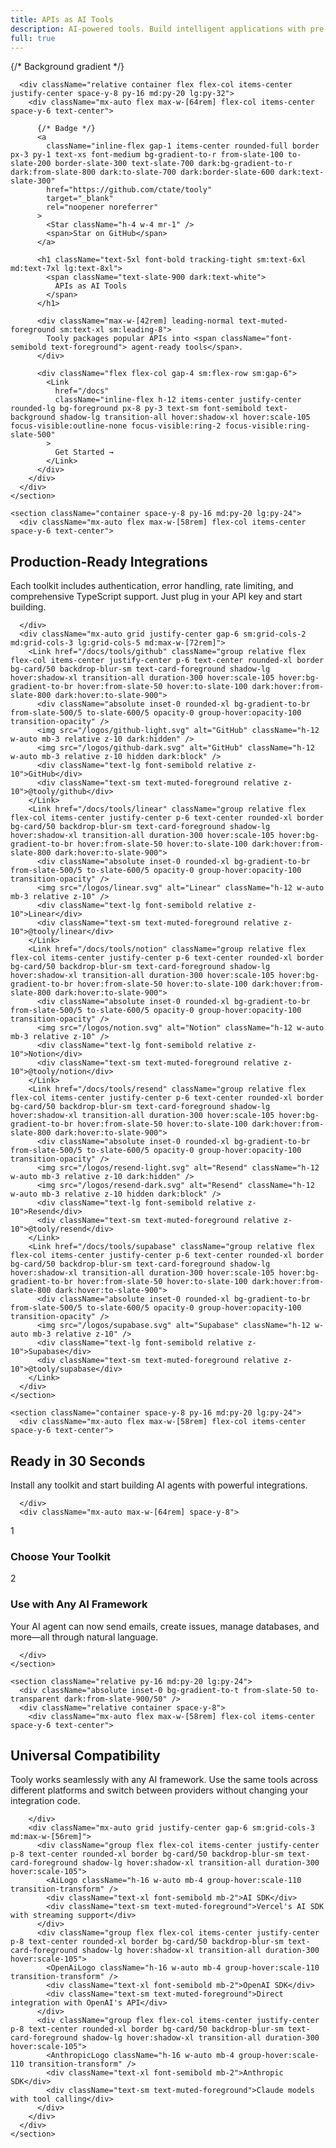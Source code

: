 ```yaml
---
title: APIs as AI Tools
description: AI-powered tools. Build intelligent applications with pre-built integrations for email, project management, and more.
full: true
---
```



<div className="flex min-h-screen flex-col">
  <main className="flex-1">
    <section className="relative overflow-hidden">
      {/* Background gradient */}
      <div className="absolute inset-0 bg-gradient-to-br from-slate-50 via-slate-100 to-slate-200 dark:from-slate-950/20 dark:via-slate-900/20 dark:to-slate-800/20" />
      <div className="absolute inset-0 bg-grid-slate-100/50 dark:bg-grid-slate-800/50" />
      
      <div className="relative container flex flex-col items-center justify-center space-y-8 py-16 md:py-20 lg:py-32">
        <div className="mx-auto flex max-w-[64rem] flex-col items-center space-y-6 text-center">
          
          {/* Badge */}
          <a
            className="inline-flex gap-1 items-center rounded-full border px-3 py-1 text-xs font-medium bg-gradient-to-r from-slate-100 to-slate-200 border-slate-300 text-slate-700 dark:bg-gradient-to-r dark:from-slate-800 dark:to-slate-700 dark:border-slate-600 dark:text-slate-300"
            href="https://github.com/ctate/tooly"
            target="_blank"
            rel="noopener noreferrer"
          >
            <Star className="h-4 w-4 mr-1" />
            <span>Star on GitHub</span>
          </a>

          <h1 className="text-5xl font-bold tracking-tight sm:text-6xl md:text-7xl lg:text-8xl">
            <span className="text-slate-900 dark:text-white">
              APIs as AI Tools
            </span>
          </h1>

          <div className="max-w-[42rem] leading-normal text-muted-foreground sm:text-xl sm:leading-8">
            Tooly packages popular APIs into <span className="font-semibold text-foreground"> agent-ready tools</span>.
          </div>

          <div className="flex flex-col gap-4 sm:flex-row sm:gap-6">
            <Link
              href="/docs"
              className="inline-flex h-12 items-center justify-center rounded-lg bg-foreground px-8 py-3 text-sm font-semibold text-background shadow-lg transition-all hover:shadow-xl hover:scale-105 focus-visible:outline-none focus-visible:ring-2 focus-visible:ring-slate-500"
            >
              Get Started →
            </Link>
          </div>
        </div>
      </div>
    </section>

    <section className="container space-y-8 py-16 md:py-20 lg:py-24">
      <div className="mx-auto flex max-w-[58rem] flex-col items-center space-y-6 text-center">

<h2 className="text-3xl font-bold tracking-tight sm:text-4xl md:text-5xl">
  <span className="text-slate-900 dark:text-white">Production-Ready Integrations</span>
</h2>

<div className="text-lg text-muted-foreground max-w-[46rem]">
  Each toolkit includes authentication, error handling, rate limiting, and comprehensive TypeScript support. Just plug
  in your API key and start building.
</div>

      </div>
      <div className="mx-auto grid justify-center gap-6 sm:grid-cols-2 md:grid-cols-3 lg:grid-cols-5 md:max-w-[72rem]">
        <Link href="/docs/tools/github" className="group relative flex flex-col items-center justify-center p-6 text-center rounded-xl border bg-card/50 backdrop-blur-sm text-card-foreground shadow-lg hover:shadow-xl transition-all duration-300 hover:scale-105 hover:bg-gradient-to-br hover:from-slate-50 hover:to-slate-100 dark:hover:from-slate-800 dark:hover:to-slate-900">
          <div className="absolute inset-0 rounded-xl bg-gradient-to-br from-slate-500/5 to-slate-600/5 opacity-0 group-hover:opacity-100 transition-opacity" />
          <img src="/logos/github-light.svg" alt="GitHub" className="h-12 w-auto mb-3 relative z-10 dark:hidden" />
          <img src="/logos/github-dark.svg" alt="GitHub" className="h-12 w-auto mb-3 relative z-10 hidden dark:block" />
          <div className="text-lg font-semibold relative z-10">GitHub</div>
          <div className="text-sm text-muted-foreground relative z-10">@tooly/github</div>
        </Link>
        <Link href="/docs/tools/linear" className="group relative flex flex-col items-center justify-center p-6 text-center rounded-xl border bg-card/50 backdrop-blur-sm text-card-foreground shadow-lg hover:shadow-xl transition-all duration-300 hover:scale-105 hover:bg-gradient-to-br hover:from-slate-50 hover:to-slate-100 dark:hover:from-slate-800 dark:hover:to-slate-900">
          <div className="absolute inset-0 rounded-xl bg-gradient-to-br from-slate-500/5 to-slate-600/5 opacity-0 group-hover:opacity-100 transition-opacity" />
          <img src="/logos/linear.svg" alt="Linear" className="h-12 w-auto mb-3 relative z-10" />
          <div className="text-lg font-semibold relative z-10">Linear</div>
          <div className="text-sm text-muted-foreground relative z-10">@tooly/linear</div>
        </Link>
        <Link href="/docs/tools/notion" className="group relative flex flex-col items-center justify-center p-6 text-center rounded-xl border bg-card/50 backdrop-blur-sm text-card-foreground shadow-lg hover:shadow-xl transition-all duration-300 hover:scale-105 hover:bg-gradient-to-br hover:from-slate-50 hover:to-slate-100 dark:hover:from-slate-800 dark:hover:to-slate-900">
          <div className="absolute inset-0 rounded-xl bg-gradient-to-br from-slate-500/5 to-slate-600/5 opacity-0 group-hover:opacity-100 transition-opacity" />
          <img src="/logos/notion.svg" alt="Notion" className="h-12 w-auto mb-3 relative z-10" />
          <div className="text-lg font-semibold relative z-10">Notion</div>
          <div className="text-sm text-muted-foreground relative z-10">@tooly/notion</div>
        </Link>
        <Link href="/docs/tools/resend" className="group relative flex flex-col items-center justify-center p-6 text-center rounded-xl border bg-card/50 backdrop-blur-sm text-card-foreground shadow-lg hover:shadow-xl transition-all duration-300 hover:scale-105 hover:bg-gradient-to-br hover:from-slate-50 hover:to-slate-100 dark:hover:from-slate-800 dark:hover:to-slate-900">
          <div className="absolute inset-0 rounded-xl bg-gradient-to-br from-slate-500/5 to-slate-600/5 opacity-0 group-hover:opacity-100 transition-opacity" />
          <img src="/logos/resend-light.svg" alt="Resend" className="h-12 w-auto mb-3 relative z-10 dark:hidden" />
          <img src="/logos/resend-dark.svg" alt="Resend" className="h-12 w-auto mb-3 relative z-10 hidden dark:block" />
          <div className="text-lg font-semibold relative z-10">Resend</div>
          <div className="text-sm text-muted-foreground relative z-10">@tooly/resend</div>
        </Link>
        <Link href="/docs/tools/supabase" className="group relative flex flex-col items-center justify-center p-6 text-center rounded-xl border bg-card/50 backdrop-blur-sm text-card-foreground shadow-lg hover:shadow-xl transition-all duration-300 hover:scale-105 hover:bg-gradient-to-br hover:from-slate-50 hover:to-slate-100 dark:hover:from-slate-800 dark:hover:to-slate-900">
          <div className="absolute inset-0 rounded-xl bg-gradient-to-br from-slate-500/5 to-slate-600/5 opacity-0 group-hover:opacity-100 transition-opacity" />
          <img src="/logos/supabase.svg" alt="Supabase" className="h-12 w-auto mb-3 relative z-10" />
          <div className="text-lg font-semibold relative z-10">Supabase</div>
          <div className="text-sm text-muted-foreground relative z-10">@tooly/supabase</div>
        </Link>
      </div>
    </section>

    <section className="container space-y-8 py-16 md:py-20 lg:py-24">
      <div className="mx-auto flex max-w-[58rem] flex-col items-center space-y-6 text-center">

<h2 className="text-3xl font-bold tracking-tight sm:text-4xl md:text-5xl">
  <span className="text-slate-900 dark:text-white">Ready in 30 Seconds</span>
</h2>

<div className="text-lg text-muted-foreground max-w-[46rem]">
  Install any toolkit and start building AI agents with powerful integrations.
</div>

      </div>
      <div className="mx-auto max-w-[64rem] space-y-8">


<ToolkitProvider>
<div className="grid gap-8 md:grid-cols-2">
  <div className="space-y-4">
    <div className="flex items-center gap-3">
      <div className="flex h-8 w-8 items-center justify-center rounded-full bg-slate-800 text-sm font-bold text-white dark:bg-slate-700">
        1
      </div>
      <h3 className="text-xl font-semibold">Choose Your Toolkit</h3>
    </div>

<ToolkitSelector />

  </div>
  
  <div className="space-y-4">
    <div className="flex items-center gap-3">
      <div className="flex h-8 w-8 items-center justify-center rounded-full bg-slate-700 text-sm font-bold text-white dark:bg-slate-600">
        2
      </div>
      <h3 className="text-xl font-semibold">Use with Any AI Framework</h3>
    </div>

<FrameworkSelector />

<div>Your AI agent can now send emails, create issues, manage databases, and more—all through natural language.</div>

  </div>
</div>
</ToolkitProvider>

      </div>
    </section>

    <section className="relative py-16 md:py-20 lg:py-24">
      <div className="absolute inset-0 bg-gradient-to-t from-slate-50 to-transparent dark:from-slate-900/50" />
      <div className="relative container space-y-8">
        <div className="mx-auto flex max-w-[58rem] flex-col items-center space-y-6 text-center">

<h2 className="text-3xl font-bold tracking-tight sm:text-4xl md:text-5xl">
  <span className="text-slate-900 dark:text-white">Universal Compatibility</span>
</h2>

<div className="text-lg text-muted-foreground max-w-[46rem]">
  Tooly works seamlessly with any AI framework. Use the same tools across different platforms and switch between
  providers without changing your integration code.
</div>

        </div>
        <div className="mx-auto grid justify-center gap-6 sm:grid-cols-3 md:max-w-[56rem]">
          <div className="group flex flex-col items-center justify-center p-8 text-center rounded-xl border bg-card/50 backdrop-blur-sm text-card-foreground shadow-lg hover:shadow-xl transition-all duration-300 hover:scale-105">
            <AiLogo className="h-16 w-auto mb-4 group-hover:scale-110 transition-transform" />
            <div className="text-xl font-semibold mb-2">AI SDK</div>
            <div className="text-sm text-muted-foreground">Vercel's AI SDK with streaming support</div>
          </div>
          <div className="group flex flex-col items-center justify-center p-8 text-center rounded-xl border bg-card/50 backdrop-blur-sm text-card-foreground shadow-lg hover:shadow-xl transition-all duration-300 hover:scale-105">
            <OpenAiLogo className="h-16 w-auto mb-4 group-hover:scale-110 transition-transform" />
            <div className="text-xl font-semibold mb-2">OpenAI SDK</div>
            <div className="text-sm text-muted-foreground">Direct integration with OpenAI's API</div>
          </div>
          <div className="group flex flex-col items-center justify-center p-8 text-center rounded-xl border bg-card/50 backdrop-blur-sm text-card-foreground shadow-lg hover:shadow-xl transition-all duration-300 hover:scale-105">
            <AnthropicLogo className="h-16 w-auto mb-4 group-hover:scale-110 transition-transform" />
            <div className="text-xl font-semibold mb-2">Anthropic SDK</div>
            <div className="text-sm text-muted-foreground">Claude models with tool calling</div>
          </div>
        </div>
      </div>
    </section>

  </main>
</div>
